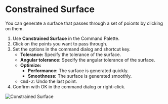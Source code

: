 
# Constrained Surface

<Reference shortcut="" command="Constrained Surface" button="" />

You can generate a surface that passes through a set of poionts by clicking on them. 

1. Use **Constrained Surface** in the Command Palette.
2. Click on the points you want to pass through.
3. Set the options in the command dialog and shortcut key.
    - **Tolerance:** Specify the tolerance of the surface.
    - **Angular tolerance:** Specify the angular tolerance of the surface.
    - **Optimize:**
        - **Performance:** The surface is generated quickly.
        - **Smoothness:** The surface is generated smoothly.
    - <kbd>Cmd-Z</kbd>: Undo the last point.
4. Confirm with OK in the command dialog or right-click.

![Constrained Surface](/img/constrained-surface.gif)